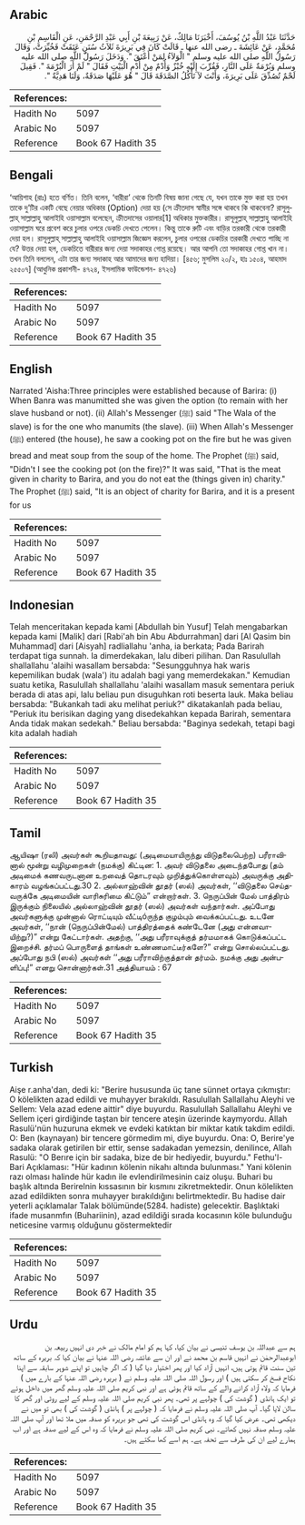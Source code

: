 ## Arabic


<div dir="rtl" lang="ar" style={{fontSize:'larger',backgroundColor:'#f8f9fa',padding:20}}>
حَدَّثَنَا عَبْدُ اللَّهِ بْنُ يُوسُفَ، أَخْبَرَنَا مَالِكٌ، عَنْ رَبِيعَةَ بْنِ أَبِي عَبْدِ الرَّحْمَنِ، عَنِ الْقَاسِمِ بْنِ مُحَمَّدٍ، عَنْ عَائِشَةَ ـ رضى الله عنها ـ قَالَتْ كَانَ فِي بَرِيرَةَ ثَلاَثُ سُنَنٍ عَتَقَتْ فَخُيِّرَتْ، وَقَالَ رَسُولُ اللَّهِ صلى الله عليه وسلم ‏"‏ الْوَلاَءُ لِمَنْ أَعْتَقَ ‏"‏‏.‏ وَدَخَلَ رَسُولُ اللَّهِ صلى الله عليه وسلم وَبُرْمَةٌ عَلَى النَّارِ، فَقُرِّبَ إِلَيْهِ خُبْزٌ وَأُدْمٌ مِنْ أُدْمِ الْبَيْتِ فَقَالَ ‏"‏ لَمْ أَرَ الْبُرْمَةَ ‏"‏‏.‏ فَقِيلَ لَحْمٌ تُصُدِّقَ عَلَى بَرِيرَةَ، وَأَنْتَ لاَ تَأْكُلُ الصَّدَقَةَ قَالَ ‏"‏ هُوَ عَلَيْهَا صَدَقَةٌ، وَلَنَا هَدِيَّةٌ ‏"‏‏.‏
</div>
<div style={{backgroundColor:'#f8f9fa',padding:20, marginBottom: 10}}><table> <thead> <tr> <th>References:</th> <th></th> </tr> </thead> <tbody><tr><td>Hadith No</td><td>5097</td></tr><tr><td>Arabic No</td><td>5097</td></tr><tr><td>Reference</td><td>Book 67 Hadith 35</td></tr></tbody></table></div>

## Bengali


<div dir="ltr" lang="bn" style={{fontSize:'larger',backgroundColor:'#f8f9fa',padding:20}}>
‘আয়িশাহ (রাঃ) হতে বর্ণিত। তিনি বলেন, ‘বারীরা’ থেকে তিনটি বিষয় জানা গেছে যে, যখন তাকে মুক্ত করা হয় তখন তাকে দু’টির একটি বেছে নেয়ার অধিকার (Option) দেয়া হয় (সে ক্রীতদাস স্বামীর সঙ্গে থাকবে কি থাকবেনা? রাসূলুল্লাহ্ সাল্লাল্লাহু আলাইহি ওয়াসাল্লাম বলেছেন, ক্রীতদাসের ওয়ালার[1] অধিকার মুক্তকারীর। রাসূলুল্লাহ্ সাল্লাল্লাহু আলাইহি ওয়াসাল্লাম ঘরে প্রবেশ করে চুলার ওপরে ডেকচি দেখতে পেলেন। কিন্তু তাকে রুটি এবং বাড়ির তরকারী থেকে তরকারী দেয়া হল। রাসূলুল্লাহ্ সাল্লাল্লাহু আলাইহি ওয়াসাল্লাম জিজ্ঞেস করলেন, চুলার ওপরের ডেকচির তরকারী দেখতে পাচ্ছি না যে? উত্তর দেয়া হল, ডেকচিতে বারীরার জন্য দেয়া সদাকাহর গোশ্ত রয়েছে। আর আপনি তো সদাকাহর গোশ্ত খান না। তখন তিনি বললেন, এটা তার জন্য সদাকাহ আর আমাদের জন্য হাদিয়া। [৪৫৬; মুসলিম ২০/২, হাঃ ১৫০৪, আহমাদ ২৫৫০৭] (আধুনিক প্রকাশনী- ৪৭২৪, ইসলামিক ফাউন্ডেশন- ৪৭২৬)
</div>
<div style={{backgroundColor:'#f8f9fa',padding:20, marginBottom: 10}}><table> <thead> <tr> <th>References:</th> <th></th> </tr> </thead> <tbody><tr><td>Hadith No</td><td>5097</td></tr><tr><td>Arabic No</td><td>5097</td></tr><tr><td>Reference</td><td>Book 67 Hadith 35</td></tr></tbody></table></div>

## English


<div dir="ltr" lang="en" style={{fontSize:'larger',backgroundColor:'#f8f9fa',padding:20}}>
Narrated 'Aisha:Three principles were established because of Barira: (i) When Banra was manumitted she was given the option (to remain with her slave husband or not). (ii) Allah's Messenger (ﷺ) said "The Wala of the slave) is for the one who manumits (the slave). (iii) When Allah's Messenger (ﷺ) entered (the house), he saw a cooking pot on the fire but he was given bread and meat soup from the soup of the home. The Prophet (ﷺ) said, "Didn't I see the cooking pot (on the fire)?" It was said, "That is the meat given in charity to Barira, and you do not eat the (things given in) charity." The Prophet (ﷺ) said, "It is an object of charity for Barira, and it is a present for us
</div>
<div style={{backgroundColor:'#f8f9fa',padding:20, marginBottom: 10}}><table> <thead> <tr> <th>References:</th> <th></th> </tr> </thead> <tbody><tr><td>Hadith No</td><td>5097</td></tr><tr><td>Arabic No</td><td>5097</td></tr><tr><td>Reference</td><td>Book 67 Hadith 35</td></tr></tbody></table></div>

## Indonesian


<div dir="ltr" lang="id" style={{fontSize:'larger',backgroundColor:'#f8f9fa',padding:20}}>
Telah menceritakan kepada kami [Abdullah bin Yusuf] Telah mengabarkan kepada kami [Malik] dari [Rabi'ah bin Abu Abdurrahman] dari [Al Qasim bin Muhammad] dari [Aisyah] radliallahu 'anha, ia berkata; Pada Barirah terdapat tiga sunnah. Ia dimerdekakan, lalu diberi pilihan. Dan Rasulullah shallallahu 'alaihi wasallam bersabda: "Sesungguhnya hak waris kepemilikan budak (wala') itu adalah bagi yang memerdekakan." Kemudian suatu ketika, Rasulullah shallallahu 'alaihi wasallam masuk sementara periuk berada di atas api, lalu beliau pun disuguhkan roti beserta lauk. Maka beliau bersabda: "Bukankah tadi aku melihat periuk?" dikatakanlah pada beliau, "Periuk itu berisikan daging yang disedekahkan kepada Barirah, sementara Anda tidak makan sedekah." Beliau bersabda: "Baginya sedekah, tetapi bagi kita adalah hadiah
</div>
<div style={{backgroundColor:'#f8f9fa',padding:20, marginBottom: 10}}><table> <thead> <tr> <th>References:</th> <th></th> </tr> </thead> <tbody><tr><td>Hadith No</td><td>5097</td></tr><tr><td>Arabic No</td><td>5097</td></tr><tr><td>Reference</td><td>Book 67 Hadith 35</td></tr></tbody></table></div>

## Tamil


<div dir="ltr" lang="ta" style={{fontSize:'larger',backgroundColor:'#f8f9fa',padding:20}}>
ஆயிஷா (ரலி) அவர்கள் கூறியதாவது: (அடிமையாயிருந்து விடுதலைபெற்ற) பரீராவினால் மூன்று வழிமுறைகள் (நமக்கு) கிட்டின: 1. அவர் விடுதலை அடைந்தபோது (தம் அடிமைக் கணவருடனான உறவைத் தொடரவும் முறித்துக்கொள்ளவும்) அவருக்கு அதிகாரம் வழங்கப்பட்டது.30 2. அல்லாஹ்வின் தூதர் (ஸல்) அவர்கள், ‘‘விடுதலை செய்தவருக்கே அடிமையின் வாரிசுரிமை கிட்டும்” என்றார்கள். 3. நெருப்பின் மேல் பாத்திரம் இருக்கும் நிலையில் அல்லாஹ்வின் தூதர் (ஸல்) அவர்கள் வந்தார்கள். அப்போது அவர்களுக்கு முன்னால் ரொட்டியும் வீட்டிóருந்த குழம்பும் வைக்கப்பட்டது. உடனே அவர்கள், ‘‘நான் (நெருப்பின்மேல்) பாத்திரத்தைக் கண்டேனே (அது என்னவாயிற்று?)” என்று கேட்டார்கள். அதற்கு, ‘‘அது பரீராவுக்குத் தர்மமாகக் கொடுக்கப்பட்ட இறைச்சி. தர்மப் பொருளைத் தாங்கள் உண்ணமாட்டீர்களே?” என்று சொல்லப்பட்டது. அப்போது நபி (ஸல்) அவர்கள் ‘‘அது பரீராவிற்குத்தான் தர்மம். நமக்கு அது அன்பளிப்பு!” எனறு சொன்னார்கள்.31 அத்தியாயம் : 67
</div>
<div style={{backgroundColor:'#f8f9fa',padding:20, marginBottom: 10}}><table> <thead> <tr> <th>References:</th> <th></th> </tr> </thead> <tbody><tr><td>Hadith No</td><td>5097</td></tr><tr><td>Arabic No</td><td>5097</td></tr><tr><td>Reference</td><td>Book 67 Hadith 35</td></tr></tbody></table></div>

## Turkish


<div dir="ltr" lang="tr" style={{fontSize:'larger',backgroundColor:'#f8f9fa',padding:20}}>
Aişe r.anha'dan, dedi ki: "Berire hususunda üç tane sünnet ortaya çıkmıştır: O kölelikten azad edildi ve muhayyer bırakıldı. Rasulullah Sallallahu Aleyhi ve Sellem: Vela azad edene aittir" diye buyurdu. Rasulullah Sallallahu Aleyhi ve Sellem içeri girdiğinde taştan bir tencere ateşin üzerinde kaymyordu. Allah Rasulü'nün huzuruna ekmek ve evdeki katıktan bir miktar katık takdim edildi. O: Ben (kaynayan) bir tencere görmedim mi, diye buyurdu. Ona: O, Berire'ye sadaka olarak getirilen bir ettir, sense sadakadan yemezsin, denilince, Allah Rasulü: "O Berıre için bir sadaka, bize de bir hediyedir, buyurdu." Fethu'l-Bari Açıklaması: "Hür kadının kölenin nikahı altında bulunması." Yani kölenin razı olması halinde hür kadın ile evlendirilmesinin caiz oluşu. Buhari bu başlık altında Berirelnin kıssasının bir kısmını zikretmektedir. Onun kölelikten azad edildikten sonra muhayyer bırakıldığını belirtmektedir. Bu hadise dair yeterli açıklamalar Talak bölümünde(5284. hadiste) gelecektir. Başlıktaki ifade musanmfın (Buhariinin), azad edildiği sırada kocasının köle bulunduğu neticesine varmış olduğunu göstermektedir
</div>
<div style={{backgroundColor:'#f8f9fa',padding:20, marginBottom: 10}}><table> <thead> <tr> <th>References:</th> <th></th> </tr> </thead> <tbody><tr><td>Hadith No</td><td>5097</td></tr><tr><td>Arabic No</td><td>5097</td></tr><tr><td>Reference</td><td>Book 67 Hadith 35</td></tr></tbody></table></div>

## Urdu


<div dir="rtl" lang="ur" style={{fontSize:'larger',backgroundColor:'#f8f9fa',padding:20}}>
ہم سے عبداللہ بن یوسف تنیسی نے بیان کیا، کہا ہم کو امام مالک نے خبر دی انہیں ربیعہ بن ابوعبدالرحمٰن نے انہیں قاسم بن محمد نے اور ان سے عائشہ رضی اللہ عنہا نے بیان کیا کہ بریرہ کے ساتھ تین سنت قائم ہوتی ہیں، انہیں آزاد کیا اور پھر اختیار دیا گیا ( کہ اگر چاہیں تو اپنے شوہر سابقہ سے اپنا نکاح فسخ کر سکتی ہیں ) اور رسول اللہ صلی اللہ علیہ وسلم نے ( بریرہ رضی اللہ عنہا کے بارے میں ) فرمایا کہ ولاء آزاد کرانے والے کے ساتھ قائم ہوئی ہے اور نبی کریم صلی اللہ علیہ وسلم گھر میں داخل ہوئے تو ایک ہانڈی ( گوشت کی ) چولہے پر تھی۔ پھر نبی کریم صلی اللہ علیہ وسلم کے لیے روٹی اور گھر کا سالن لایا گیا۔ آپ صلی اللہ علیہ وسلم نے فرمایا کہ ( چولہے پر ) ہانڈی ( گوشت کی ) بھی تو میں نے دیکھی تھی۔ عرض کیا گیا کہ وہ ہانڈی اس گوشت کی تھی جو بریرہ کو صدقہ میں ملا تھا اور آپ صلی اللہ علیہ وسلم صدقہ نہیں کھاتے۔ نبی کریم صلی اللہ علیہ وسلم نے فرمایا کہ وہ اس کے لیے صدقہ ہے اور اب ہمارے لیے ان کی طرف سے تحفہ ہے۔ ہم اسے کھا سکتے ہیں۔
</div>
<div style={{backgroundColor:'#f8f9fa',padding:20, marginBottom: 10}}><table> <thead> <tr> <th>References:</th> <th></th> </tr> </thead> <tbody><tr><td>Hadith No</td><td>5097</td></tr><tr><td>Arabic No</td><td>5097</td></tr><tr><td>Reference</td><td>Book 67 Hadith 35</td></tr></tbody></table></div>